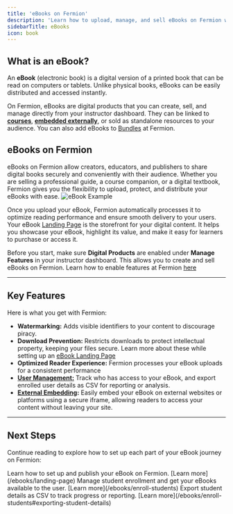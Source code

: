 ```yaml
---
title: 'eBooks on Fermion'
description: 'Learn how to upload, manage, and sell eBooks on Fermion with watermarking, and secure delivery.'
sidebarTitle: eBooks
icon: book
---
```


## What is an eBook?

An **eBook** (electronic book) is a digital version of a printed book that can be read on computers or tablets. Unlike physical books, eBooks can be easily distributed and accessed instantly.  

On Fermion, eBooks are digital products that you can create, sell, and manage directly from your instructor dashboard. They can be linked to **[courses](/digital-products/ebook-course)**, **[embedded externally](/digital-products/embed-ebook)**, or sold as standalone resources to your audience. You can also add eBooks to [Bundles](/setting-up-course/bundle) at Fermion. 

## eBooks on Fermion
eBooks on Fermion allow creators, educators, and publishers to share digital books securely and conveniently with their audience. Whether you are selling a professional guide, a course companion, or a digital textbook, Fermion gives you the flexibility to upload, protect, and distribute your eBooks with ease.
![eBook Example](https://codedamn-website-assets.s3.us-east-1.amazonaws.com/uploads/10-03-2025/43%20PM.sapnvv.png)

Once you upload your eBook, Fermion automatically processes it to optimize reading performance and ensure smooth delivery to your users. Your eBook [Landing Page](/ebooks/landing-page) is the storefront for your digital content. It helps you showcase your eBook, highlight its value, and make it easy for learners to purchase or access it.


<Info>Before you start, make sure **Digital Products** are enabled under **Manage Features** in your instructor dashboard. This allows you to create and sell eBooks on Fermion. Learn how to enable features at Fermion [here](/manage-settings/manage-features)</Info>


---

## Key Features

Here is what you get with Fermion:

- **Watermarking:** Adds visible identifiers to your content to discourage piracy. 
- **Download Prevention:** Restricts downloads to protect intellectual property, keeping your files secure. Learn more about these while setting up an [eBook Landing Page](/digital-products/landing-page#landing-page)
- **Optimized Reader Experience:** Fermion processes your eBook uploads for a consistent performance 
- **[User Management:](/digital-products/enroll-students)** Track who has access to your eBook, and export enrolled user details as CSV for reporting or analysis.
- **[External Embedding](/digital-products/embed-ebook):** Easily embed your eBook on external websites or platforms using a secure iframe, allowing readers to access your content without leaving your site.

---

## Next Steps

Continue reading to explore how to set up each part of your eBook journey on Fermion:

<Columns cols={3}>
  <Card title="Creating an eBook">
    Learn how to set up and publish your eBook on Fermion.
    [Learn more](/ebooks/landing-page)
  </Card>

  <Card title="Enrolling Users">
    Manage student enrollment and get your eBooks available to the user.
    [Learn more](/ebooks/enroll-students)
  </Card>

  <Card title="Export User Details">
    Export student details as CSV to track progress or reporting.
    [Learn more](/ebooks/enroll-students#exporting-student-details)
  </Card>
</Columns>
